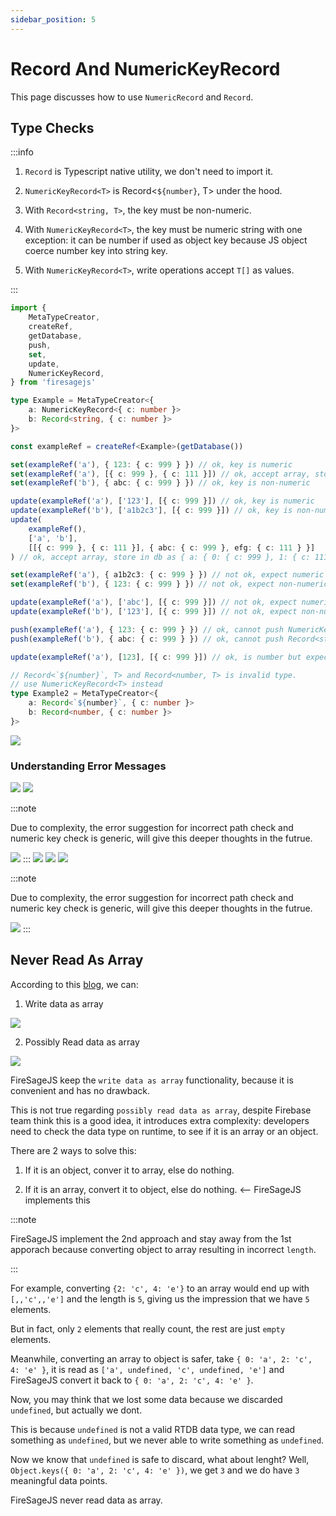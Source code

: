 ```yaml
---
sidebar_position: 5
---
```


# Record And NumericKeyRecord

This page discusses how to use `NumericRecord` and `Record`.


## Type Checks

:::info

1. `Record` is Typescript native utility, we don't need to import it.

2. `NumericKeyRecord<T>` is Record<`${number}`, T> under the hood.

3. With `Record<string, T>`, the key must be non-numeric.

4. With `NumericKeyRecord<T>`, the key must be numeric string with one exception: it can be number if used as object key because JS object coerce number key into string key.

5. With `NumericKeyRecord<T>`, write operations accept `T[]` as values.

:::

```ts
import {
	MetaTypeCreator,
	createRef,
	getDatabase,
	push,
	set,
	update,
	NumericKeyRecord,
} from 'firesagejs'

type Example = MetaTypeCreator<{
	a: NumericKeyRecord<{ c: number }>
	b: Record<string, { c: number }>
}>

const exampleRef = createRef<Example>(getDatabase())

set(exampleRef('a'), { 123: { c: 999 } }) // ok, key is numeric
set(exampleRef('a'), [{ c: 999 }, { c: 111 }]) // ok, accept array, store in db as { 0:{ c: 999 }, 1:{ c: 111 } }
set(exampleRef('b'), { abc: { c: 999 } }) // ok, key is non-numeric

update(exampleRef('a'), ['123'], [{ c: 999 }]) // ok, key is numeric
update(exampleRef('b'), ['a1b2c3'], [{ c: 999 }]) // ok, key is non-numeric
update(
	exampleRef(),
	['a', 'b'],
	[[{ c: 999 }, { c: 111 }], { abc: { c: 999 }, efg: { c: 111 } }]
) // ok, accept array, store in db as { a: { 0: { c: 999 }, 1: { c: 111 } }, b: { abc: { c: 999 }, efg: { c: 111 } }

set(exampleRef('a'), { a1b2c3: { c: 999 } }) // not ok, expect numeric key
set(exampleRef('b'), { 123: { c: 999 } }) // not ok, expect non-numeric key

update(exampleRef('a'), ['abc'], [{ c: 999 }]) // not ok, expect numeric key
update(exampleRef('b'), ['123'], [{ c: 999 }]) // not ok, expect non-numeric key

push(exampleRef('a'), { 123: { c: 999 } }) // ok, cannot push NumericKeyRecord<T>
push(exampleRef('b'), { abc: { c: 999 } }) // ok, cannot push Record<string, T>

update(exampleRef('a'), [123], [{ c: 999 }]) // ok, is number but expect numeric string

// Record<`${number}`, T> and Record<number, T> is invalid type.
// use NumericKeyRecord<T> instead
type Example2 = MetaTypeCreator<{
	a: Record<`${number}`, { c: number }>
	b: Record<number, { c: number }>
}>
```

<Image
	src="/firesage/numeric1.png"
	text="how to use `NumericRecord` and `Record"
/>

### Understanding Error Messages

<Image src="/firesage/numeric2.png" text="expect numeric key" />

<Image src="/firesage/numeric3.png" text="expect non-numeric key" />

:::note

Due to complexity, the error suggestion for incorrect path check and numeric key check is generic,
will give this deeper thoughts in the futrue.

<Image src="/firesage/numeric4.png" text="expect numeric key" />
:::

<Image src="/firesage/numeric5.png" text="expect non-numeric key" />

<Image src="/firesage/numeric6.png" text="cannot push NumericKeyRecord<T>" />

<Image src="/firesage/numeric7.png" text="cannot push Record<string, T>" />

:::note

Due to complexity, the error suggestion for incorrect path check and numeric key check is generic,
will give this deeper thoughts in the futrue.

<Image
	src="/firesage/numeric8.png"
	text="received number but expect numeric string"
/>
:::

## Never Read As Array

According to this [blog](https://firebase.blog/posts/2014/04/best-practices-arrays-in-firebase), we can:

1. Write data as array

<Image src="/firesage/numeric9.png" text="store data as array" />

2. Possibly Read data as array

<Image src="/firesage/numeric10.png" text="possibly read data as array" />

FireSageJS keep the `write data as array` functionality, because it is convenient and has no drawback.

This is not true regarding `possibly read data as array`, despite Firebase team think this is a good idea, it introduces extra complexity: developers need to check the data type on runtime, to see if it is an array or an object.

There are 2 ways to solve this:

1. If it is an object, conver it to array, else do nothing.

2. If it is an array, convert it to object, else do nothing. <-- FireSageJS implements this

:::note

FireSageJS implement the 2nd approach and stay away from the 1st apporach because converting object to array resulting in incorrect `length`.

:::

For example, converting `{2: 'c', 4: 'e'}` to an array would end up with `[,,'c',,'e']` and the length is `5`, giving us the impression that we have `5` elements.

But in fact, only `2` elements that really count, the rest are just `empty` elements.

Meanwhile, converting an array to object is safer, take `{ 0: 'a', 2: 'c', 4: 'e' }`, it is read as `['a', undefined, 'c', undefined, 'e']` and FireSageJS convert it back to `{ 0: 'a', 2: 'c', 4: 'e' }`.

Now, you may think that we lost some data because we discarded `undefined`, but actually we dont.

This is because `undefined` is not a valid RTDB data type, we can read something as `undefined`, but we never able to write something as `undefined`.

Now we know that `undefined` is safe to discard, what about lenght? Well, `Object.keys({ 0: 'a', 2: 'c', 4: 'e' })`, we get `3` and we do have `3` meaningful data points.

FireSageJS never read data as array.
